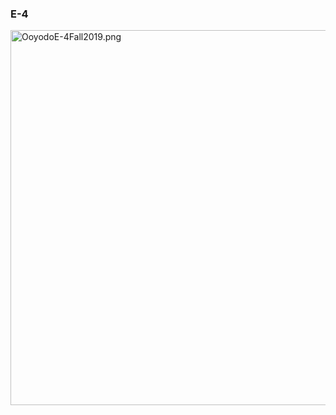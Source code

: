 ===E-4===
[[File:OoyodoE-4Fall2019.png|600px]]
{{EventMap1
|banner = [[File:Fall2019E-4Banner.png|500px]]
|map_image =[[File:Fall2019E-4Map.png|500px]]
|map_name = Battle off Batavia
|map_japanese =
|information = 
*'''Event Tag''': [[File:Fall2019EventGreenTag.png]] '''Malay Unit'''
'''(Phase 1 - Transport Phase):''' 
* Hard ({{lang|ja|甲}}): 
* Medium ({{lang|ja|乙}}): 
* Easy ({{lang|ja|丙}}):
* Casual ({{lang|ja|丁}}): 

'''Phase 2 - [[Batavia Princess]]):'''
* Hard ({{lang|ja|甲}}): 
* Medium ({{lang|ja|乙}}): 
* Easy ({{lang|ja|丙}}):
* Casual ({{lang|ja|丁}}): 

'''Key Rewards:'''
* Clearing on Hard ({{lang|ja|甲}}): [[Shinshuu Maru]], 1x Medal, 1x [[8inch Triple Gun Mount Mk.9]] +4★, 1x [[8inch Triple Gun Mount Mk.9 mod.2]] +4★, 8x [[Improvement|Improvement Materials]]
* Clearing on Medium ({{lang|ja|乙}}): [[Shinshuu Maru]], 1x Medal, 1x [[8inch Triple Gun Mount Mk.9]] +2★, 6x [[Improvement|Improvement Materials]]
* Clearing on Easy ({{lang|ja|丙}}): [[Shinshuu Maru]], 1x Medal, 4x [[Improvement|Improvement Materials]]
* Clearing on Casual ({{lang|ja|丁}}): [[Shinshuu Maru]]

{{MapBranchingTable
|title = E-4 Branching Rules
|expand = true
|id = 46-4

|0 -> 1 = 
* Transport Combined Fleet
* Surface Task Force
|0 -> 2 = 
* Single Fleet
* Carrier Task Force

|2 -> F = * Surface Task Force
|2 -> K = * Transport Combined Fleet

|A/empty -> B = * Do not meet the requirements to go to either C or Q.
|A/empty -> C = 
* Meet '''ALL''' of the following requirements:
** Do not meet the requirements to go to Q.
** Amount of (F)BB(V)+CV(L/B) ≤ 3
|A/empty -> Q = 
* Meet '''ALL''' of the following requirements:
** Node Q is unlocked
** Single Fleet

|B -> C = * ???
|B -> D = * ???

|C -> E = * Carrier Task Force
|C -> G = * Single Fleet

|E -> G = * Fleet contains either Akashi Kai or Akitsushima Kai
|E -> H/empty = * Do not meet the requirement to go to G.

|G -> I/empty = 
* Meet '''ALL''' of the following requirements:
** Fleet contains either Akashi Kai or Akitsushima Kai.
** Amount of (F)BB(V) ≤ 1
** Amount of CVL+LHA ≤ 2
|G -> J/empty = 
* Use a Single Fleet.
* Alternatively, meet '''ALL''' of the following requirements:
** No (F)BB(V)
** Amount of CVL+LHA ≤ 1
|G -> K = * Do not meet any of the requirements to go to either I, J or L.
|G -> L = 
* Meet '''ALL''' of the following requirements:
** Do not meet any of the requirements to go to either I or J.
** Amount of (F)BB(V) ≤ 2

|N/resource -> O/empty = * Fail the LoS check.
|N/resource -> P = * Pass the LoS check, but do not meet the requirements to go to R.
|N/resource -> R = 
* Meet '''ALL''' of the folloing requirements:
** Pass the LoS check.
** Fleet is '''NOT''' a Transport Combined Fleet.
}}

Branching compositions were reported over the course of the event.

|tips = <br>

'''Note: The Following Guide is an early version of the event guide and is subject for possible changes over time as more information from the events are released. As such information of subject to change as more discoveries are made.'''

'''Preparation'''

For this map, you will be utilizing ships from the battle of Sunda for this map which will consist of a large group of ships, most which are not all relevant to the Solomon Sea Operations and can be safely used here. You may want to carefully weigh up your options before sending them into this map. In addition to this, you will be using all 3 combined fleets to complete the task this map will challenge you with.

Do note that you can also take advantage of special routing on this map to possibly save on using some Heavy Cruisers (CA) in favor of bringing a Fast Battleship (FBB) and a second Light Carrier (CVL) if you consider using [[Akashi]] or [[Akitsushima]]. Before partaking in the map, consider the following questions:

* Do you have or wish to use [[Akitsushima]] or [[Akashi]] on this map to bring in a stronger fleet?
* Do you have any Fast Battleships you can consider using on this map that are not the Kongou-class?
* Do you plan to use [[Ryuujou]] (if you have her) or conserve her for a later map?
** If you choose to conserve, do you have another CVL to use in her place?
* Do you still have a sizeable amount of CAs remaining in your fleet, approximately 8-10 or more? (You will need at most up to 5 CA(V) for this map)
* Do you have some [[Saiun]]s or Rocket Interceptors to help you get an AS in the Land Base Air Raid Defense node?
* If you answered no to the Rocket Interceptors, can your fighters and Saiun can still successfully achieve the AS requirements (188 for Normal, 512 on Hard)? ''Do remember that your calculated airpower is only 50% of the displayed value with no rocket interceptors.''

If you agreed to the first option, you can consider taking advantage of a route and a way to conserve your CAs toward the EO segment of the event. If you have other FBBs besides the Kongous, consider using one of them to save the Kongou-class for the Solomon campaign. If you have a CVL you can use in place of Ryuujou, consider them over of Ryuujou so you can conserve for a possible historical ship for EOs. Otherwise, if you really need her then consider using her in this map.

Finally, if you have a lower amount of CAs than what is listed, you might want to weigh your options very carefully as you might be forced to lower the difficulty due to your lack of ships. Having a lack of historical ships for certain EO segments may hinder your progress on certain difficulty levels. Plan carefully and decide when it's a good time to drop difficulty.

Finally, if you have a lower amount of CAs than what is listed, you may want to consider weighing your options carefully as you may be forced to lower the difficulty at some point due to lack of ships you may have to EO and more importantly the possible chance that you may lack in historical ships for certain EO segments. Plan your attack carefully and decide when it is a good time to drop in difficulty.

If you do not have rocket interceptors, and can still achieve AS through other means. You can attempt the difficulty level you desire, but if you are struggling, you may need to weigh your options and drop down in difficulty in order to successfully complete the operation. This applies to players especially on Hard mode.
 
'''Historical Bonus'''

Within this operation, many ships associated with the battle of the Sudan Strait will be vital towards completing this operation. However, at the same time many of these ships are also relevant to the Solomon Campaign. While it'll be safe to select some, be careful how many you bring in as they may be relevant to the EOs. Below are the known bonuses that exist on this map:

'''1.1x Bonus'''
* [[Akitsumaru]], [[Yura]], [[Natori]], [[Satsuki]], [[Minazuki]], [[Murakumo]], [[Akatsuki]], [[Hatsuyuki]], [[Shirayuki]], [[Fumizuki]], [[Asakaze]]

'''1.2x Bonus'''
* [[Mogami]], [[Mikuma]] , [[Fubuki]], [[Shikinami]]

'''1.2x Bonus for P and S node (after clearing first gauge)
*[[Ryuujou]], [[Atago]], [[Takao]] and bonus ships only

Out of all the ships present with historical buff, the safest ones you can consider for E-4 include [[Murakumo]], [[Mogami]], [[Mikuma]] , [[Shikinami]], [[Natori]], [[Fumizuki]], [[Satsuki]], and [[Asakaze]] as they have no connection to the Solomons after this map. However you can add in some of the other ships mentioned above in the list as needed or use alternatives, just keep in mind that you need to '''plan carefully who to bring in order to prevent a forced drop in difficulty.'''

'''Step 1: Successfully Complete the Transport Operation'''

The first phase will consist of a transport Operation which you'll need to deplete the transport gauge to complete said operation. You will be using a '''Transport Combined Fleet''' to complete the Objective. For this comp, you will be using a majority of CA(V)/ CLs and DDs. This composition can be summarized in one single comp.

'''Fleet Recommendation'''

'''Transport Combined Fleet: 1 CAV, 1CL/CA(V), 4 DD + 1 CL, 3-4 DD, 1-2 CA(V)'''

'''Path: K-L-M-N-P'''

* Depending on how willing you are to conserve heavy cruisers, you can opt for replacing planned CA with a CL for the main fleet and a DD for the Escort fleet.
* Main Fleet should be armed with as many drums and Daihatsu as possible while maintaining a suitable LOS.
* You will encounter 1 Sub Fleet and 2 Surface Battles.
* It's recommended to have 1-2 OASW ships in your escort fleet.
* Surface fleets will consists of CAs, CLs and DDs. On higher difficulties, they can pose a threat with stronger ships along with their torpedos.
* Node M contain a very strong fleet in higher difficulties which you may need the assistance of a Land Base Air Squadron or even in-route support to help pass this node.
* It's '''highly recommended''' to bring a '''[[Fleet Command Facility]]''' to help prevent yourself from retreating from the map early on if some of your ships take heavy damage.

Most of the battles should be easy to clear if you remember all the mentioned info above. Outside of Node M which may require additional help the rest of the path should be easy.

If the map presents some difficulty, in-route support may help, but isn't entirely necessary.

'''Recommended LBAS'''

*'''LBAS 1: 4 Land Base Bombers'''
*'''LBAS 2: 4 Land Base Bombers'''
** Can consider using them to target '''both on Node P''' or one on '''Node M''' and one on '''Node P'''

The Boss will consist of a [[Heavy Cruiser Ne-class|Heavy Cruiser Ne-class Kai]] along with CLs and DDs. Any Land Base Air Squadron sent there can help wipe out most of the enemy ships here to help you secure an A rank at the very least. The rest should be achievable through your ships and depending on how much transport equips you bring can help you clear the Transport phase more quickly. Remember that you will only need an '''A Rank''' at minimum to deplete the TP gauge. Once the TP gauge is depleted, this part of the operation will be complete and the path for the '''Batativa Princess''' will be open.

'''Step 2: Battle the [[Batavia Princess]] until the final kill'''

In this phase, you will be using a '''Surface Task Force''' to fight against the [[Batavia Princess]] in '''Node S'''. For this phase there are a number of compositions that can come in very handy for how you want to path your way to the boss. Most of these compositions will involve the use of CAs and CLs, unless you decide to use [[Akashi]] or [[Akitsushima]] on this map to take a slightly different route while being able to bring in Fast Battleship and an extra light carrier in your fleet. Below is a list of the composition that players have used that are among the most commonly referred to in this map:

In the list below all comps will face a total of 1 Submarine Node, 2 Surface Battle, and 1 Air Attack.

<tabber>
|-| CA and CL based Comp=
* Composition: '''1-2CL / 2-4CA(V) / 0-2 DD / 1CVL + 1CL / 1-2CA / 0-1CLT / 3DD'''
* Path: '''F-G-J-M-N-R-S'''
* Limit your fleet to 5 CA(V)s within the composition.
* Bringing 1-2 OASW in the fleet is recommended to improve you success rate against the subs on higher difficulties.
* Surface fleets will consists of CAs, CLs and DDs. On higher difficulties, they can pose a threat with stronger ships along with their firepower.
* Since your main fleet will go first, hope they can wipe out the majority of the enemy ships so your escort fleet can survive.
* With a single carrier, it's recommended to have her has decent air power on lower difficulties or go as far as becoming a fighter mule to help improve your chances of surviving the '''Air Attack''' node.
* This comp will also use a large amount of CAs. So please be careful who you lock in this comp if you play on Normal or Hard.

|-|Akitsushima/Akashi Comp=
* Composition: '''[[Akitsushima]] or [[Akashi]] / 1 FBB / 1-2 CVL / 2-3 CA(V) / 0-1 CL + 0-1CVL / 1CL / 3DD / 1-2CA(V)'''
* Path: '''F-G-I-J-M-N-R-S'''
* This comp will allow you to bring a FBB and a 2nd CVL in your fleet, giving your extra carrier power and a 2nd round of shelling for most node along the way.
* If you bring Akitsushima, you can use her as a seaplane fighter mule to allow extra fighter power so you carriers can be more combat focused.
* Bringing 1-2 OASW in the fleet is recommended to improve you success rate against the subs on higher difficulties.
* Surface fleets will consists of CAs, CLs and DDs. On higher difficulties, they can pose a threat with stronger ships along with their firepower.
* Since your main fleet will go first, hope they can wipe out the majority of the enemy ships so your escort fleet can survive.
* This comp works well for effectively saving from using too many CA(V)s in your fleet so you can save some of them for the final operation.
* If desired and you have the proper equipment, you can also consider putting a CVL in escort and arming her with night plane/battle equipment so she can deliver a hard hitting blow in night battle.
|-|
</tabber>

'''Recommended LBAS'''

*'''LBAS 1: 4 Land Base Bombers'''
*'''LBAS 2: 4 Land Base Bombers'''
**LBAS Distance of 7 Required

This will be good up until the final kill which if you're playing on normal or higher, you may need to switch your LBAS around a bit for final kill.

The [[Batavia Princess]] will come in a combined fleet with some Heavy Cruisers, Light Cruisers and Destroyers mixed within the fleet. Hard mode will especially challenge players by having a [[Ne-class Heavy Cruiser|Ne-class Heavy Cruiser Kai]] as part of the main fleet. Using the combination of your LBAS full of bombers and historical ships in your fleet you can wipe out most of the enemy ships without issue leaving only the Princess (and Ne-class Kai on Hard) to be the only main threats in the fleet. Since there is no air power to content with you can take out with your fleet under AS+ with the exception of the final kill on normal and hard. (Please refer to Step 4 of the guide for further explanation). Once you get the [[Batavia Princess]] down to final kill, you will need to make a decision on if you'll complete the debuff process, or proceed to continue attacking the boss until you defeat her as her armor and the threat of her fleet will increase for the final kill. If your playing on Easy or lower, it's quite possible to complete the fight without doing the debuff.

* If you plan to do the debuff please look at the complete guide for Step 3.
* If you plan to just go straight to killing the boss, please skip Step 3 and refer to Step 4.

'''Step 3: Complete the Debuff Process'''

Once the [[Batavia Princess]] is down to her final kill phase you can complete the debuffing phase which will further buff your fleet and weaken the Princess further making it easier to defeat her. To complete this step you will need to complete a series of steps depending on the difficulty listed below.

* '''Hard:''' Score '''2 A+ Ranks''' in '''Node P''', Score an '''S Rank''' on '''Node E''', '''score AS''' in a Land Base Air Raid Defense.
* '''Medium:'''  Score an '''A+ Ranks''' in '''Node P''', Score an '''S Rank''' on '''Node E''', '''score AS''' in a Land Base Air Raid Defense.
* '''Easy:''' Score an '''A+ Ranks''' in '''Node P'''
* '''Casual:''' Score an '''A+ Ranks''' in '''Node P''' ''(pending confirmation}''

Depending on the difficulty, you will likely need to complete these step to get the Debuff to make the princess weaker. At lower difficulties, you can possibly skip the debuff step entirely and just kill the princess from the final step.

Once the debuff is complete, all ships will get a '''1.1x additional buff''' if they attack the '''[[Batavia Princess]]'''.

'''Step 3a: Return with a Transport Combined Fleet [[Heavy Cruiser Ne-class|Heavy Cruiser Ne-Class Kai]] (Node P) for an A rank'''

'''Recommended Fleet:''' '''Transport Combined Fleet: Same as Step 1's composition'''

'''LBAS Setup:''' '''Same as Step 1's set up for both LBAS'''

* You will need to do this process twice on hard, otherwise only once on all other difficulties.

The process of completing this step is the same as doing Step 1. The only difference is that the enemy fleets along the way along with the boss will have improved enemy ships that will make things slightly harder, but otherwise winning these battles should still be about the same way. Remember that you only need to take out 4 enemy ships at the boss node to count as an '''A rank'''.

'''Once the process is completed a chime will play once you return to port and game sounds (SFX) are enabled.'''

'''Step 3b: Defeat the Carrier fleet (Node E) with a Carrier Task Force'''

For this step you will be using your a '''Carrier Task Force''' which will require you to make some changes to your comp along with starting from the starting point from the far east. This part of the debuff requirement will be simple to do and will only need you to reach Node E and eliminate a carrier fleet. Below is the recommended composition:

'''Recommended Composition:''' '''Carrier Task Force - 2 CVL, 2-4 CA(V), 0-2 CL + 1 CL, 3-4 DD, 1-2CA(V)'''

'''Path: A-C-E'''

'''Recommended LBAS'''

*'''LBAS 1: 3-4 Land Base Bombers, 1 Fighter'''
*'''LBAS 2: 4 Land Base Bombers'''

** Distance of 3 (Node C) and Distance of 4 (Node E) or more required.
** Can consider using them to target '''both on Node E''' or one on '''Node C''' and one on '''Node E'''

*'''For Medium and Hard mode only:'''

* You will encounter 2 surface battles along the way
* First battle will be a torpedo squadron, which you may want to send an LBAS to to minimize the chance of your fleet taking damage from the enemy fleets' torpedo strike at the end of the escort fleets' turn.
* Second Battle will have the simple light carriers, with some CAs, CLs and DDs. Use your LBAS to wipe out most of the enemy ships and finish off the rest of the fleet to get the S rank victory you need.

Overall, this step requires you to simply eliminate the enemies on node E. Spreading out your LBAS along C and E is the most effective method. Using this set up and sending LBAS 1 to E and LBAS 2 to C should get you the desired results easily.

'''Once you complete this step, you will hear a chime upon returning to port if game sounds (SFX) are enabled.'''

'''Step 3c: Successfully Protect your Landbase during an enemy Air Raid (Achieve AS)'''

'''Recommended LBAS'''

*'''LBAS 1:''' 2-4 Interceptors, 1-2 Rocket Interceptors or 1 Saiun
*'''LBAS 2:''' 2-4 Interceptors, 1-2 Rocket Interceptors or 1 Saiun

*'''For maximum air defense against high-altitude bombers, you'll need 3 rocket interceptors'''
*'''For Medium and Hard mode only'''

This step can be done at any time during or after Steps 3a and 3b. To be able to get AS you will need most of the stronger incerceptors or well modified interceptors in your land base. If you obtained rocket interceptors from the last event, you can use those to improve your AA vs. the Abyssal Sky Fortresses to make AA more achievable. You should only need 1-2 rocket interceptors minimum.

If for some reason you do not have your rocket interceptors, you can resort to Saiuns to help edge your land base's AA performance towards reaching AS. Although on Hard mode, the only way to achieve AS if you lack in rocket interceptors is to hope you can reach 512+ Air Power and replay the Map until you roll the 3 Airfield Princess composition on Hard to see if you can get AS. It's also important to remember your air power will be cut in half without rocket interceptors, so if you for one reason or another you cannot achieve 512 Air power, you will need to consider '''dropping in difficulty''' unless you want to gamble on trying to defeat the [[Batavia Princess]] without debuffing her which is definitely '''not recommended''' on harder difficulties.

On Medium difficulty, AS should be achievable with all interceptors / fighters in your land base with at least 188 Air Power.

'''Once you complete this step, you will hear a chime upon returning to port if game sounds (SFX) are enabled.'''

'''Step 4: Finish the [[Batavia Princess]]'''

If you have completed all of step 3's requirements, then at this point it is time to proceed with the final kill. If for some reason you chose to skip that, you are still welcome to take the Princess out if you know what your doing or are on a lower difficulty. This part of the guide will focus more on the higher difficulties as most of easy mode can be summarized in the step 2 process since the Princess doesn't change her composition drastically in the final kill. As before, here are the following comps you can consider along with one additional one:
<tabber>
|-| CA and CL based Comp=
* Composition: '''1-2CL / 2-4CA(V) / 0-2 DD / 1CVL + 1CL / 1-2CA / 0-1CLT / 3DD'''
* Path: '''F-G-J-M-N-R-S'''
* Limit your fleet to 5 CA(V)s within the composition.
* Bringing 1-2 OASW in the fleet is recommended to improve your success rate against the subs on higher difficulties.
* Surface fleets will consists of CAs, CLs and DDs. On higher difficulties, they can pose a threat with stronger ships along with their firepower.
* Since your Main Fleet will go first, hope they can wipe out the majority of the enemy ships so your escort fleet can survive.
* With a Single Carrier, it's recommended to make sure she has decent air power on lower difficulties or go as far as becoming a fighter mule to help improve your chances of surviving the '''Air Attack''' node.
* This comp will also use a large amount of CAs, be careful who you lock in this comp if you play on Normal or Hard.
|-|Akitsushima/Akashi Comp=
* Composition: '''[[Akitsushima]] or [[Akashi]] / 1 FBB / 1-2 CVL / 2-3 CA(V) / 0-1 CL + 0-1CVL / 1CL / 3DD / 1-2CA(V)'''
* Path: '''F-G-I-J-M-N-R-S'''
* This comp will allow you to bring a FBB and a second CVL in your fleet, giving your extra carrier power and a second round of shelling for most node along the way.
* If you bring Akitsushima, you can use her as a seaplane fighter mule to allow extra fighter power so you carriers can be more combat focused.
* Bringing 1-2 OASW in the fleet is recommended to improve your success rate against the subs on higher difficulties.
* Surface fleets will consists of CAs, CLs and DDs. On higher difficulties, they can pose a threat with stronger ships along with their firepower.
* Since your Main Fleet will go first, hope they can wipe out the majority of the enemy ships so your escort fleet can survive.
* This comp works well for effectively saving from using too many CA(V)s in your fleet so you can save some of them for the final operation.
* If desired and have the proper equipment, you can also consider putting a CVL in escort and arming her with night plane/battle equipment so she can deliver a hard hitting blow in night battle.
|-|Brute Force Comp=
* Composition: '''AO / 2 BB / (F)BB(V) / CVL / CVL or CA + CL / 2 DD / 2 CAV / CLT or CVL'''
* Path: '''F-G-K-L-M-N-R-S
* This comp will take you along the longest path with lots of battles.
* This is the '''absolute last ditch final resort''' if you do not have the time or patience to tackle the boss through the other methods.
* You will likely be bringing [[Nagato]] and [[Mutsu]] (in their Kai 2 form) as part of this resort. You'll be depending on their special attacks to clear the way.
* You will be bringing an Oiler with 2 [[Maritime Resupply|Underway Replenishments]] to restore the Fuel and Ammo you will be losing over the trip.
* You will go through a total of 2 Sub Battles, 3 Surface Battles, and 1 Air Battle before the boss.
* The main concern from these battles is losing out on Fuel and Ammo over the duration of the trip prior to reaching the boss making the fights harder the deeper you progress into each battle due to the Fuel and Ammo penalty you'll receive.
* At the boss, using the Nagato/Mutsu special attacks can give a possible edge in battle.
* As a reminder: '''DO NOT RESORT TO THIS UNLESS YOU ABSOLUTELY HAVE NO CHOICE AS YOU WILL BE LOCKING AWAY CRITICAL SHIPS THAT MAY HELP IN LATER MAPS!!'''
|-|
</tabber>

'''Recommended LBAS'''

*'''LBAS 1: 1 Fighter, 3 Land Base Bombers'''
*'''LBAS 2: 4 Land Base Bombers'''
**Distance of 7 Required

In the final phase, the [[Batavia Princess]] will now have more powerful ships along side of her which will include a Light Carrier on higher difficulties. If you carefully planned your fleet out and bring some good historical ship members in this map then you can easily turn the tides in this battle without resorting to more drastic measures. Using ships like [[Mogami]] and [[Mikuma]] are recommended since this will be the only map they'll be viable for. If you manage to save [[Atago]] and [[Takao]] to use here they can also assist efficiently (but could be relevant for later [TBD]). [[Ryuujou]] (who might also be relevant to EO maps) can also be a possible heavy damage dealer if you arm her with a Night Carrier set up and use her in escort. Other members suchs as [[Natori]],[[Shikinami]] or [[Fubuki]] can also effectively work here (though penitating the princess's armor on final kill on hard may be difficult to achive compared to historical CAs).

Using your combination of historical ships along with the debuff should easily make short work of the princess. But do note that if you play on Hard difficulty, there might be a slight struggle due to the [[Heavy Cruiser Ne-class|Heavy Cruiser Ne-Class Kai]] being a strong meat shield and protecting the [[Batavia Princess]] from most hits. However if the Princess is weak enough a well placed double attack from your CAs is all you'll probably need to win.

It's highly recommended to have a boss support fleet to tackle the boss's other ships so you can concentrate more on the Princess herself.

Once the princess has been defeated, the operation will be considered complete.


The event guides are to be constructed through the respective [[Sandbox/Fall 2019 E-4|Event map page guide]] and reviewed by editor staff / collaboration committee before being approved here. '''Do not under any circumstance update the guides through this page or attempt to fix them through this page.''' Please only update guides through their respective sandbox pages.
{{clear}}

|comps =

{{Section|collapsed=true|left=true}}
{{:{{BASEPAGENAME}}/E-4/Enemy comps}}
{{SectionEnd}}

|drops = {{:{{BASEPAGENAME}}/E-4/Ship drops}}

}}